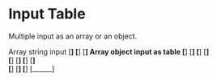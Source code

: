 

<Meta of={InputTable} />

# Input Table

Multiple input as an array or an object.

<Canvas of={InputTable.Primary}/>

<Controls />

Array string input
[______]
[______]
[______]
Array object input as table
[______] [______] [______] [______]  
[______] [______] [______] [______]  
[______] [______] [______] [______]  